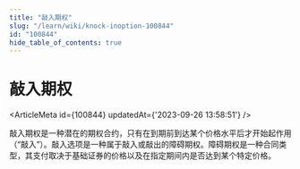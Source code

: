 ```yaml
---
title: "敲入期权"
slug: "/learn/wiki/knock-inoption-100844"
id: "100844"
hide_table_of_contents: true
---
```



# 敲入期权

<ArticleMeta id={100844} updatedAt={'2023-09-26 13:58:51'} />
<div className='border-solid border-b border-t-0 my-4 border-[var(--ifm-color-gray-300)]' />

敲入期权是一种潜在的期权合约，只有在到期前到达某个价格水平后才开始起作用（“敲入”）。敲入选项是一种属于敲入或敲出的障碍期权。障碍期权是一种合同类型，其支付取决于基础证券的价格以及在指定期间内是否达到某个特定价格。
